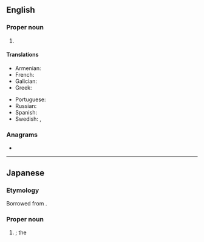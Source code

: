 ==English==

===Proper noun===
{{en-proper noun}}

# {{initialism of|International Monetary Fund|lang=en}}

====Translations====
{{trans-top|International Monetary Fund}}
* Armenian: {{t+|hy|ԱՄՀ}}
* French: {{t+|fr|FMI|m}}
* Galician: {{t|gl|FMI|m}}
* Greek: {{t+|el|ΔΝΤ|n}}
{{trans-mid}}
* Portuguese: {{t+|pt|FMI|m}}
* Russian: {{t+|ru|МВФ|m}}
* Spanish: {{t+|es|FMI|m}}
* Swedish: {{t|sv|IMF}}, {{t|sv|IVF}}
{{trans-bottom}}

===Anagrams===
* {{anagrams|en|a=fim|FIM|MIF}}

----

==Japanese==

===Etymology===
Borrowed from {{bor|ja|en|IMF|sort=あいえむえふ}}.

===Proper noun===
{{ja-pos|proper|アイエムエフ}}

# {{syn of|lang=ja|国際通貨基金|tr=Kokusai Tsūka Kikin||[[International Monetary Fund]]}}; the {{l|en|IMF}}

{{topics|ja|Organizations|sort=あいえむえふ}}